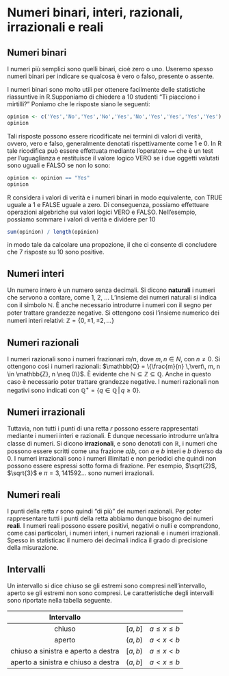 # Numeri binari, interi, razionali, irrazionali e reali  


## Numeri binari 

I numeri più semplici sono quelli binari, cioè zero o uno. Useremo spesso
numeri binari per indicare se qualcosa è vero o falso, presente o
assente.

I numeri binari sono molto utili per ottenere facilmente delle statistiche riassuntive in R.Supponiamo di chiedere a 10 studenti "Ti piacciono i mirtilli?" Poniamo che le risposte siano le seguenti:

```r
opinion <- c('Yes','No','Yes','No','Yes','No','Yes','Yes','Yes','Yes')
opinion
```

Tali risposte possono essere ricodificate nei termini di valori di
verità, ovvero, vero e falso, generalmente denotati rispettivamente come
1 e 0. In R tale ricodifica può essere effettuata mediante l'operatore
`==` che è un test per l'uguaglianza e restituisce il valore logico VERO
se i due oggetti valutati sono uguali e FALSO se non lo sono:

```r
opinion <- opinion == "Yes"
opinion
```

R considera i valori di verità e i numeri binari in modo equivalente, con
TRUE uguale a 1 e FALSE uguale a zero. Di conseguenza, possiamo
effettuare operazioni algebriche sui valori logici VERO e FALSO.
Nell'esempio, possiamo sommare i valori di verità e dividere per 10

```r
sum(opinion) / length(opinion)
```

in modo tale da calcolare una propozione, il che ci consente di concludere che 7 risposte su 10 sono positive.


## Numeri interi 

Un numero intero è un numero senza decimali. Si dicono __naturali__ i
numeri che servono a contare, come 1, 2, ... L'insieme dei numeri
naturali si indica con il simbolo $\mathbb{N}$. È anche necessario
introdurre i numeri con il segno per poter trattare grandezze negative.
Si ottengono così l'insieme numerico dei numeri interi relativi:
$\mathbb{Z} = \{0, \pm 1, \pm 2, \dots \}$


## Numeri razionali 

I numeri razionali sono i numeri frazionari $m/n$, dove $m, n \in N$,
con $n \neq 0$. Si ottengono così i numeri razionali:
$\mathbb{Q} = \{\frac{m}{n} \,\vert\, m, n \in \mathbb{Z}, n \neq 0\}$.
È evidente che $\mathbb{N} \subseteq \mathbb{Z} \subseteq \mathbb{Q}$.
Anche in questo caso è necessario poter trattare grandezze negative. I
numeri razionali non negativi sono indicati con
$\mathbb{Q^+} = \{q \in \mathbb{Q} \,\vert\, q \geq 0\}$.


## Numeri irrazionali 

Tuttavia, non tutti i punti di una retta $r$ possono essere
rappresentati mediante i numeri interi e razionali. È dunque necessario
introdurre un'altra classe di numeri. Si dicono __irrazionali__, e sono
denotati con $\mathbb{R}$, i numeri che possono essere scritti come una
frazione $a / b$, con $a$ e $b$ interi e $b$ diverso da 0. I numeri
irrazionali sono i numeri illimitati e non periodici che quindi non
possono essere espressi sotto forma di frazione. Per esempio,
$\sqrt{2}$, $\sqrt{3}$ e ${\displaystyle \pi =3,141592\ldots}$ sono
numeri irrazionali.


## Numeri reali 

I punti della retta $r$ sono quindi "di più" dei numeri razionali. Per
poter rappresentare tutti i punti della retta abbiamo dunque bisogno dei
numeri __reali__. I numeri reali possono essere positivi, negativi o nulli
e comprendono, come casi particolari, i numeri interi, i numeri
razionali e i numeri irrazionali. Spesso in statisticac il numero dei
decimali indica il grado di precisione della misurazione.


## Intervalli 

Un intervallo si dice chiuso se gli estremi sono compresi
nell'intervallo, aperto se gli estremi non sono compresi. Le
caratteristiche degli intervalli sono riportate nella tabella seguente.

               Intervallo                          
  ------------------------------------- ----------- -------------------
                 chiuso                  $[a, b]$   $a \leq x \leq b$
                 aperto                  $(a, b)$     $a < x < b$
   chiuso a sinistra e aperto a destra   $[a, b)$    $a \leq x < b$
   aperto a sinistra e chiuso a destra   $(a, b]$    $a < x \leq b$



